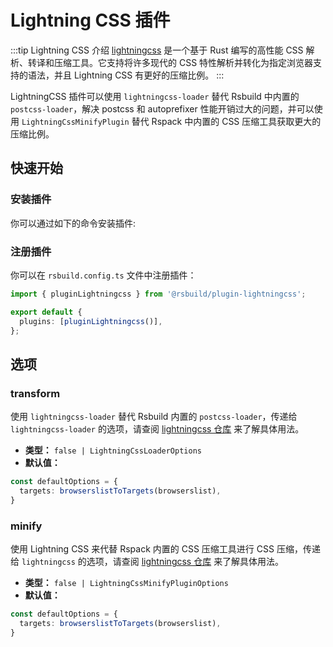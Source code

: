 # Lightning CSS 插件


<SourceCode href="https://github.com/web-infra-dev/rsbuild/tree/main/packages/plugin-lightningcss" />

:::tip Lightning CSS 介绍
[lightningcss](https://lightningcss.dev) 是一个基于 Rust 编写的高性能 CSS 解析、转译和压缩工具。它支持将许多现代的 CSS 特性解析并转化为指定浏览器支持的语法，并且 Lightning CSS 有更好的压缩比例。
:::

LightningCSS 插件可以使用 `lightningcss-loader` 替代 Rsbuild 中内置的 `postcss-loader`，解决 postcss 和 autoprefixer 性能开销过大的问题，并可以使用 `LightningCssMinifyPlugin` 替代 Rspack 中内置的 CSS 压缩工具获取更大的压缩比例。

## 快速开始

### 安装插件

你可以通过如下的命令安装插件:


<PackageManagerTabs command="add @rsbuild/plugin-lightningcss -D" />

### 注册插件

你可以在 `rsbuild.config.ts` 文件中注册插件：

```ts title="rsbuild.config.ts"
import { pluginLightningcss } from '@rsbuild/plugin-lightningcss';

export default {
  plugins: [pluginLightningcss()],
};
```

## 选项

### transform

使用 `lightningcss-loader` 替代 Rsbuild 内置的 `postcss-loader`，传递给 `lightningcss-loader` 的选项，请查阅 [lightningcss 仓库](https://github.com/parcel-bundler/lightningcss/blob/master/node/index.d.ts) 来了解具体用法。

- **类型：** `false | LightningCssLoaderOptions`
- **默认值：**

```ts
const defaultOptions = {
  targets: browserslistToTargets(browserslist),
}
```

### minify

使用 Lightning CSS 来代替 Rspack 内置的 CSS 压缩工具进行 CSS 压缩，传递给 `lightningcss` 的选项，请查阅 [lightningcss 仓库](https://github.com/parcel-bundler/lightningcss/blob/master/node/index.d.ts) 来了解具体用法。

- **类型：** `false | LightningCssMinifyPluginOptions`
- **默认值：**

```ts
const defaultOptions = {
  targets: browserslistToTargets(browserslist),
} 
```
